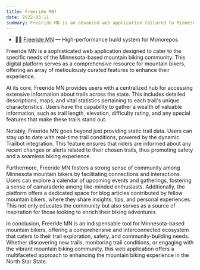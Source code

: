 ```yaml
---
title: Freeride MN!
date: 2022-03-11
summary: Freeride MN is an advanced web application tailored to Minnesota's mountain biking community, offering comprehensive trail information, real-time updates via Trailbot, community event calendars, and a platform for mountain bikers to share insights and experiences, fostering a sense of camaraderie and promoting safety.
---
```


-   🚵🏽 [Freeride MN](https://freeridemn.com) — High-performance build system for Monorepos

Freeride MN is a sophisticated web application designed to cater to the specific needs of the Minnesota-based mountain biking community. This digital platform serves as a comprehensive resource for mountain bikers, offering an array of meticulously curated features to enhance their experience.

At its core, Freeride MN provides users with a centralized hub for accessing extensive information about trails across the state. This includes detailed descriptions, maps, and vital statistics pertaining to each trail's unique characteristics. Users have the capability to gather a wealth of valuable information, such as trail length, elevation, difficulty rating, and any special features that make these trails stand out.

Notably, Freeride MN goes beyond just providing static trail data. Users can stay up to date with real-time trail conditions, powered by the dynamic Trailbot integration. This feature ensures that riders are informed about any recent changes or alerts related to their chosen trails, thus promoting safety and a seamless biking experience.

Furthermore, Freeride MN fosters a strong sense of community among Minnesota mountain bikers by facilitating connections and interactions. Users can explore a calendar of upcoming events and gatherings, fostering a sense of camaraderie among like-minded enthusiasts. Additionally, the platform offers a dedicated space for blog articles contributed by fellow mountain bikers, where they share insights, tips, and personal experiences. This not only educates the community but also serves as a source of inspiration for those looking to enrich their biking adventures.

In conclusion, Freeride MN is an indispensable tool for Minnesota-based mountain bikers, offering a comprehensive and interconnected ecosystem that caters to their trail exploration, safety, and community-building needs. Whether discovering new trails, monitoring trail conditions, or engaging with the vibrant mountain biking community, this web application offers a multifaceted approach to enhancing the mountain biking experience in the North Star State.
